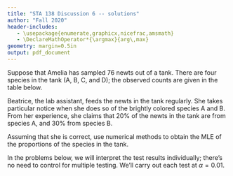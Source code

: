 ```yaml
---
title: "STA 138 Discussion 6 -- solutions"
author: "Fall 2020"
header-includes:
   - \usepackage{enumerate,graphicx,nicefrac,amsmath}
   - \DeclareMathOperator*{\argmax}{arg\,max}
geometry: margin=0.5in
output: pdf_document
---
```



\section*{Likelihood ratio tests for multinomial models}
\emph{For our discussion this week, we will implement likelihood ratio tests. To do so, we'll pick up where we left off last week.}


Suppose that Amelia has sampled 76 newts out of a tank. There are four species in the tank (A, B, C, and D); the observed counts are given in the table below.



\begin{table}[ht]
\centering
\begin{tabular}{rrrrr}
  \hline
  A & B & C & D \\ 
  \hline
  14 & 22 & 25 & 15 \\ 
   \hline
\end{tabular}
\end{table}

Beatrice, the lab assistant, feeds the newts in the tank regularly. She takes particular notice when she does so of the brightly colored species A and B. From her experience, she claims that 20% of the newts in the tank are from species A, and 30% from species B. 

Assuming that she is correct, use numerical methods to obtain the MLE of the proportions of the species in the tank.

In the problems below, we will interpret the test results individually; there's no need to control for multiple testing. We'll carry out each test at $\alpha=0.01$.

\begin{enumerate}
\item Let's test whether we can rule out the possibility that the four species in the tank exist in equal proportions. Carry out a likelihood ratio test of
\[H_0:\pi_1=\pi_2=\pi_3=\pi_4=0.25\] against \[H_1:\pi_i \ne \pi_j \text{ for some } i \neq j\]

Remember that the likelihood ratio test asks us to compare sets of possible parameters $\Theta_0$ and $\Theta$, where the former represents the null hypothesis. In this case, let's write

\[\Theta_0 = \{(\pi_1,\pi_2,\pi_3,\pi_4): \pi_1=\pi_2=\pi_3=\pi_4=0.25 \}\]

and

\[\Theta = \left\{(\pi_1,\pi_2,\pi_3,\pi_4): 0 \le \pi_1,\pi_2,\pi_3,\pi_4 \le 1, \sum_{j=1}^4 \pi_j = 1\right\}\]

```r
## problem 1
y <-  c(14, 22, 25, 15)
lik0 <- dmultinom(y,prob=rep(0.25,4))
lik1 <- 0.00160
lrtstat <- -2*log(lik0/lik1)
# df = 3-0 = 3
pval <- 1-pchisq(lrtstat,3)
```

We can find without difficulty that the maximum likelihood under $H_0$ is
\[\argmax_{\pi \in \Theta_0} L(\pi,y) = L(\pi_0,y) \approx `r format(round(lik0,5),scientific=FALSE)`\ .\]

Furthermore, we found last week that
\[\argmax_{\pi \in \Theta} L(\pi,y) \approx 0.00160\ .\]

Is the difference between these significant at $\alpha=0.01$? From the above, we compute the LRT statistic to be `r round(lrtstat,5)`. Because $\Theta$ has $\dim(\Theta)=3$ freely varying parameters, and $\Theta_0$ has none, we use this in combination with a $\chi^2$ distribution with $3-0=3$ degrees of freedom to obtain $p-$value `r round(pval,3)`.

So, at $\alpha=0.01$, we fail to reject $H_0$.

\item Let's put Beatrice's claim to the test: using a likelihood ratio test, test \[H_0:\pi_1=0.2,\pi_2=0.3\] against \[H_1:\pi_1 \ne 0.2 \text{ or } \pi_2\ne 0.3\]

```r
## problem 2
lik0 <- 0.00143
lrtstat <- -2*log(lik0/lik1)
pval <- 1-pchisq(lrtstat,2)
```


Here $\Theta_1$ is as it was in the previous problem, while \[\Theta_0 = \{(\pi_1,\pi_2,\pi_3,\pi_4): \pi_1=0.2,\pi_2=0.3,0\le \pi_3,\pi_4\le1, \pi_3+\pi_4=0.5 \}\]

Since $\Theta_0$ now has one freely varying parameter, we have $\dim(\Theta_0)=1$.

Last week, we found that 
\[\argmax_{\pi \in \Theta_0} L(\pi,y) \approx 0.00143\ .\]

This gives us LRT statistic `r round(lrtstat,5)`, and, from the $\chi^2_{3-1}$ null distribution, we get $p-$value `r round(pval,3)`. So, we fail to reject this this claim as well.




\item \emph{Assuming that Beatrice's claim is true}, let's test whether there is evidence to rule out the possibility that species C and D occur in the tank in equal proportions. \[H_0:\pi_1=0.2,\pi_2=0.3,\pi_3=\pi_4=0.25\] against \[H_1: \pi_1=0.2 \text{ and }\pi_2=0.3 \text{ but either } \pi_3 \ne 0.25 \text{ or } \pi_4\ne 0.25\]

```r
## problem 3
lik1 <- lik0
lik0 <- dmultinom(y, prob=c(0.2,0.3,0.25,0.25))
lrtstat <- -2*log(lik0/lik1)
pval <- 1-pchisq(lrtstat,1)
```

Here, we have \[\Theta = \{(\pi_1,\pi_2,\pi_3,\pi_4): \pi_1=0.2,\pi_2=0.3,0\le \pi_3,\pi_4\le1, \pi_3+\pi_4=0.5 \}\]

and \[\Theta_0 = \{(\pi_1,\pi_2,\pi_3,\pi_4): \pi_1=0.2, 0.3, \pi_3=\pi_4=0.25 \}\]

This gives us LRT statistic `r round(lrtstat,5)`, and, from the $\chi^2_{1-0}$ null distribution, we get $p-$value `r round(pval,3)`. So, we fail to reject this this claim too!


\end{enumerate}


\subsection*{Appendix: R Script}

```r
```
